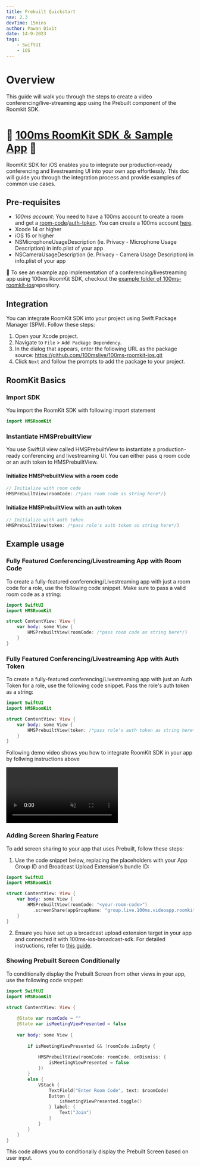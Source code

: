 ```yaml
---
title: Prebuilt Quickstart
nav: 2.3
devTime: 15mins
author: Pawan Dixit
date: 14-9-2023
tags:
    - SwiftUI
    - iOS
---
```


# Overview

This guide will walk you through the steps to create a video conferencing/live-streaming app using the Prebuilt component of the Roomkit SDK.

# 🎉 [100ms RoomKit SDK ＆ Sample App](https://github.com/100mslive/100ms-roomkit-ios) 🚀

RoomKit SDK for iOS enables you to integrate our production-ready conferencing and livestreaming UI into your own app effortlessly. This doc will guide you through the integration process and provide examples of common use cases.
  
## Pre-requisites
- _100ms account_: You need to have a 100ms account to create a room and get a [room-code](/get-started/v2/get-started/prebuilt/room-codes/overview)/[auth-token](/get-started/v2/get-started/security-and-tokens#auth-token-for-client-sdks). You can create a 100ms account [here](https://dashboard.100ms.live/signup).
- Xcode 14 or higher
- iOS 15 or higher
- NSMicrophoneUsageDescription (ie. Privacy - Microphone Usage Description) in info.plist of your app
- NSCameraUsageDescription (ie. Privacy - Camera Usage Description) in info.plist of your app

👀 To see an example app implementation of a conferencing/livestreaming app using 100ms RoomKit SDK, checkout the [example folder of 100ms-roomkit-ios](https://github.com/100mslive/100ms-roomkit-ios/tree/main/HMSRoomKitExample)repository.

## Integration

You can integrate RoomKit SDK into your project using Swift Package Manager (SPM). Follow these steps:

1. Open your Xcode project.
2. Navigate to `File` > `Add Package Dependency`.
3. In the dialog that appears, enter the following URL as the package source: https://github.com/100mslive/100ms-roomkit-ios.git
4. Click `Next` and follow the prompts to add the package to your project.

## RoomKit Basics

### Import SDK
You import the RoomKit SDK with following import statement

```swift
import HMSRoomKit
```

### Instantiate HMSPrebuiltView
You use SwiftUI view called HMSPrebuiltView to instantiate a production-ready conferencing and livestreaming UI. You can either pass q room code or an auth token to HMSPrebuiltView.

#### Initialize HMSPrebuiltView with a room code

```swift
// Initialize with room code
HMSPrebuiltView(roomCode: /*pass room code as string here*/)
```

#### Initialize HMSPrebuiltView with an auth token

```swift
// Initialize with auth token
HMSPrebuiltView(token: /*pass role's auth token as string here*/)
```

## Example usage

### Fully Featured Conferencing/Livestreaming App with Room Code

To create a fully-featured conferencing/Livestreaming app with just a room code for a role, use the following code snippet. Make sure to pass a valid room code as a string:

```swift
import SwiftUI
import HMSRoomKit

struct ContentView: View {
    var body: some View {
        HMSPrebuiltView(roomCode: /*pass room code as string here*/)
    }
}
```

### Fully Featured Conferencing/Livestreaming App with Auth Token

To create a fully-featured conferencing/Livestreaming app with just an Auth Token for a role, use the following code snippet. Pass the role's auth token as a string:

```swift
import SwiftUI
import HMSRoomKit

struct ContentView: View {
    var body: some View {
        HMSPrebuiltView(token: /*pass role's auth token as string here*/)
    }
}
```

Following demo video shows you how to integrate RoomKit SDK in your app by follwing instructions above

<video loop="true" autoplay="autoplay" muted controls>
    <source src="https://github.com/100mslive/100ms-roomkit-ios/assets/103245157/9947e072-af6c-4381-80af-8128c82f3f2c" type="video/mp4" />
</video>

### Adding Screen Sharing Feature

To add screen sharing to your app that uses Prebuilt, follow these steps:

1. Use the code snippet below, replacing the placeholders with your App Group ID and Broadcast Upload Extension's bundle ID:

```swift
import SwiftUI
import HMSRoomKit

struct ContentView: View {
    var body: some View {
        HMSPrebuiltView(roomCode: "<your-room-code>")
          .screenShare(appGroupName: "group.live.100ms.videoapp.roomkit", screenShareBroadcastExtensionBundleId: "live.100ms.videoapp.roomkit.Screenshare")
    }
}
```

2. Ensure you have set up a broadcast upload extension target in your app and connected it with 100ms-ios-broadcast-sdk. For detailed instructions, refer to [this guide](https://github.com/100mslive/100ms-ios-broadcast-sdk).

### Showing Prebuilt Screen Conditionally

To conditionally display the Prebuilt Screen from other views in your app, use the following code snippet:

```swift
import SwiftUI
import HMSRoomKit

struct ContentView: View {
    
    @State var roomCode = ""
    @State var isMeetingViewPresented = false
    
    var body: some View {
        
        if isMeetingViewPresented && !roomCode.isEmpty {
            
            HMSPrebuiltView(roomCode: roomCode, onDismiss: {
                isMeetingViewPresented = false
            })
        }
        else {
            VStack {
                TextField("Enter Room Code", text: $roomCode)
                Button {
                    isMeetingViewPresented.toggle()
                } label: {
                    Text("Join")
                }
            }
        }
    }
}
```

This code allows you to conditionally display the Prebuilt Screen based on user input.
